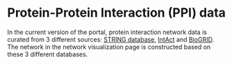 # Protein-Protein Interaction (PPI) data

In the current version of the portal, protein interaction network data is curated from 3 different sources: [STRING database](https://string-db.org/), [IntAct](https://www.ebi.ac.uk/intact/home) and [BioGRID](https://thebiogrid.org/). The network in the network visualization page is constructed based on these 3 different databases.